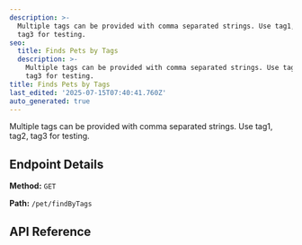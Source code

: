 ```yaml
---
description: >-
  Multiple tags can be provided with comma separated strings. Use tag1, tag2,
  tag3 for testing.
seo:
  title: Finds Pets by Tags
  description: >-
    Multiple tags can be provided with comma separated strings. Use tag1, tag2,
    tag3 for testing.
title: Finds Pets by Tags
last_edited: '2025-07-15T07:40:41.760Z'
auto_generated: true
---
```


Multiple tags can be provided with comma separated strings. Use tag1, tag2, tag3 for testing.

## Endpoint Details

**Method:** `GET`

 

**Path:** `/pet/findByTags`

## API Reference

<apiReference schemaFile="Swagger-Petstore.json|GET:/pet/findByTags" />

